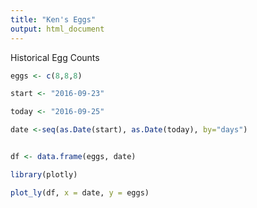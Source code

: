 ```yaml
---
title: "Ken's Eggs"
output: html_document
---
```


Historical Egg Counts

```r

eggs <- c(8,8,8)

start <- "2016-09-23"

today <- "2016-09-25"

date <-seq(as.Date(start), as.Date(today), by="days")


df <- data.frame(eggs, date)

library(plotly)

```

```r


plot_ly(df, x = date, y = eggs)

```

